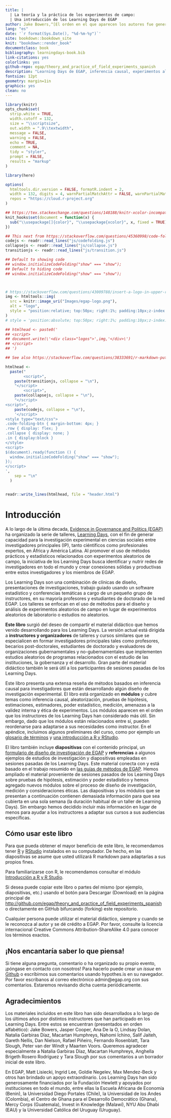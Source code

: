 ```yaml
---
title: |
  | La teoría y la práctica de los experimentos de campo: 
  | Una introducción de los Learning Days de EGAP
author: Jake Bowers,^[El orden en el que aparecen los autores fue generado aleatoriamente. https://jakebowers.org] Maarten Voors,^[https://sites.google.com/site/maartenvoors/] and Nahomi Ichino^[https://nahomi.github.io/]. <br /> Traducido por Lily Medina^[https://lilymedina.github.io/]
lang: "es"
date: '`r format(Sys.Date(), "%d-%m-%y")`'
site: bookdown::bookdown_site
knit: "bookdown::render_book"
documentclass: book
bibliography: learningdays-book.bib
link-citations: yes
colorlinks: yes
github-repo: egap/theory_and_practice_of_field_experiments_spanish
description: "Learning Days de EGAP, inferencia causal, experimentos aleatorizados, experimentos de campo, diseño experimental, diseño de investigación"
fontsize: 12pt
geometry: margin=1in
graphics: yes
clean: no
---
```


```r
library(knitr)
opts_chunk$set(
  strip.white = TRUE,
  width.cutoff = 132,
  size = "\\scriptsize",
  out.width = ".9\\textwidth",
  message = FALSE,
  warning = FALSE,
  echo = TRUE,
  comment = NA,
  tidy = "styler",
  prompt = FALSE,
  results = "markup"
)

library(here)

options(
  htmltools.dir.version = FALSE, formatR.indent = 2,
  width = 132, digits = 4, warnPartialMatchAttr = FALSE, warnPartialMatchDollar = FALSE,
  repos = "https://cloud.r-project.org"
)

## https://tex.stackexchange.com/questions/148188/knitr-xcolor-incompatible-color-definition/254482
knit_hooks$set(document = function(x) {
  sub("\\usepackage[]{color}", "\\usepackage{xcolor}", x, fixed = TRUE)
})
```


```r
## This next from https://stackoverflow.com/questions/45360998/code-folding-in-bookdown
codejs <- readr::read_lines("js/codefolding.js")
collapsejs <- readr::read_lines("js/collapse.js")
transitionjs <- readr::read_lines("js/transition.js")

## Default to showing code
## window.initializeCodeFolding("show" === "show");
## Default to hiding code
## window.initializeCodeFolding("show" === "show");



# https://stackoverflow.com/questions/43009788/insert-a-logo-in-upper-right-corner-of-r-markdown-html-document
img <- htmltools::img(
  src = knitr::image_uri("Images/egap-logo.png"),
  alt = "logo",
  style = "position:relative; top:50px; right:1%; padding:10px;z-index:200;"
)
# style = 'position:absolute; top:50px; right:1%; padding:10px;z-index:200;')

## htmlhead <- paste0('
## <script>
## document.write(\'<div class="logos">',img,'</div>\')
## </script>
## ')

## See also https://stackoverflow.com/questions/38333691/r-markdown-putting-an-image-in-the-top-right-hand-corner-of-html-and-moving-tit

htmlhead <-
  paste("
        <script>",
    paste(transitionjs, collapse = "\n"),
    "</script>
        <script>",
    paste(collapsejs, collapse = "\n"),
    "</script>
<script>",
    paste(codejs, collapse = "\n"),
    '</script>
<style type="text/css">
.code-folding-btn { margin-bottom: 4px; }
.row { display: flex; }
.collapse { display: none; }
.in { display:block }
</style>
<script>
$(document).ready(function () {
  window.initializeCodeFolding("show" === "show");
});
</script>
',
    sep = "\n"
  )


readr::write_lines(htmlhead, file = "header.html")
```

# Introducción

A lo largo de la última decada, [Evidence in Governance and Politics (EGAP)](http://egap.org/) ha organizado la serie de talleres,  [Learning Days](https://egap.org/learning-days/), con el fin de generar capacidad para la investigación experimental en ciencias sociales  entre investigadores principales (IP), tanto ciéntificos como profesionales expertos, en África y América Latina. Al promover el uso de métodos prácticos y estadísticos relacionados con experimentos aleatorios  de campo, la iniciativa de los Learning Days busca identificar y nutrir redes de investigadores en todo el mundo y crear conexiones sólidas y productivas entre estos investigadores y los miembros de EGAP.


Los Learning Days son una combinación de clínicas de diseño, presentaciones de investigaciones, trabajo guiado usando un software estadístico y conferencias temáticas a cargo de un pequeño grupo de instructores, en su mayoría profesores y estudiantes de doctorado de la red EGAP. Los talleres se enfocan en el uso de métodos para el diseño y análisis de experimentos aleatorios  de campo en lugar de experimentos aleatorios de laboratorio o estudios no aleatorios.


**Este libro** surgió  del deseo de compartir el material didáctico que hemos venido desarrollando para los Learning Days. La versión actual está dirigida a **instructores y organizadores** de talleres y cursos similares que se especialicen en formar investigadores principales tales como profesores, becarios post-doctorales, estudiantes de doctorado y evaluadores de organizaciones gubernamentales y no-gubernamentales que implementen estudios aleatorios de programas relacionados con el estudio de las instituciones, la gobernanza y el desarrollo. Gran parte del material didáctico también le será útil a los participantes de sesiones pasadas de los Learning Days. 


Este libro presenta una extensa reseña de métodos basados en inferencia causal para investigadores que están desarrollando algún diseño de investigación experimental. El libro está organizado en **módulos** y cubre temas como inferencia causal, aleatorización, pruebas de hipótesis, estimaciones, estimadores, poder estadístico, medición, amenazas a la validez interna y ética de experimentos. Los módulos aparecen en el orden que los instructores de los Learning Days han considerado más útil. Sin embargo, dado que los módulos están relacionados entre sí, pueden reordenarse para adaptarse a sus necesidades como instructor. En el apéndice, incluimos algunos preliminares del curso, como por ejemplo un [glosario de términos](glosario-de-términos.html) y [una introducción a R y RStudio](introducción-a-r-y-rstudio.html).


El libro también incluye **diapositivas** con el contenido principal, un [formulario de diseño de investigación de EGAP](researchdesignform.html) y **referencias** a algunos ejemplos de estudios de investigación y diapositivas empleadas en sesiones pasadas de los Learning Days.  Este material conecta con y está basado en el trabajo resumido en [las guías de métodos de EGAP](https://egap.org/methods-guides/). Hemos ampliado el material proveniente de sesiones pasados de los Learning Days sobre pruebas de hipótesis, estimación y poder estadístico y hemos agregado nuevos módulos sobre el proceso de diseño de investigación, medición y consideraciones éticas. Las diapositivas y los módulos que se presentan a continuación contienen demasiada información para que sea cubierta en una sola semana (la duración habitual de un taller de Learning Days). Sin embargo hemos decidido incluir más información en lugar de menos para ayudar a los instructores a adaptar sus cursos a sus audiencias específicas.


## Cómo usar este libro

Para que pueda obtener el mayor beneficio de este libro, le recomendamos tener [R](https://cran.r-project.org/) y [RStudio](https://www.rstudio.com/products/rstudio/download/) instalados en su computador. De hecho, en las diapositivas se asume que usted utilizará R markdown para adaptarlas a sus propios fines.


Para familiarizarse con R, le recomendamos consultar el módulo [Introducción a R y R Studio](introducción-a-r-y-rstudio.html).

Si desea puede copiar este libro o partes del mismo (por ejemplo, diapositivas, etc.) usando el botón para Descargar (Download) en la página principal de <http://github.com/egap/theory_and_practice_of_field_experiments_spanish> o directamente en GitHub bifurcando (forking) este repositorio.


Cualquier persona puede utilizar el material didáctico, siempre y cuando se le reconozca al autor y se dé crédito a EGAP. Por favor, consulte la licencia internacional Creative Commons Attribution-ShareAlike 4.0 para conocer los términos exactos.


## ¡Nos encantaría saber lo que piensa!


Si tiene alguna pregunta, comentario o ha organizado su propio evento, ¡póngase en contacto con nosotros! Para hacerlo puede crear un  _issue_ en [Github](https://github.com/egap/theory_and_practice_of_field_experiments_spanish/issues) o escríbirnos sus comentarios usando hypothes.is en su navegador. Por favor escríbanos al correo electrónico admin@egap.org con sus comentarios. Estaremos revisando dicha cuenta periódicamente.

## Agradecimientos

Los materiales incluidos en este libro han sido desarrollados a lo largo de los últimos años por distintos instructores que han participado en los Learning Days. Entre estos se encuentran (presentados en orden alfabético): Jake Bowers, Jasper Cooper, Ana De la O, Lindsay Dolan, Natalia Garbiras Díaz, Macartan Humphreys, Nahomi Ichino, Salif Jaiteh, Gareth Nellis, Dan Nielson, Rafael Piñeiro, Fernando Rosenblatt, Tara Slough, Peter van der Windt y Maarten Voors. Queremos agradecer especialmente a Natalia Garbiras Díaz, Macartan Humphreys, Anghella Brigeth Rosero Rodríguez y Tara Slough por sus comentarios a un borrador inicial de este libro.



En EGAP, Matt Lisiecki, Ingrid Lee, Goldie Negelev, Max Mendez-Beck y otros han brindado un apoyo extraordinario. Los Learning Days han sido generosamente financiados por la Fundación Hewlett y apoyados por instituciones en todo el mundo, entre ellas la Escuela Africana de Economía (Benin), la Universidad Diego Portales (Chile), la Universidad de los Andes (Colombia), el Centro de Ghana para el Desarrollo Democrático (Ghana), Mercy Corps (Guatemala), Invest in Knowledge (Malawi), NYU Abu Dhabi (EAU) y la Universidad Católica del Uruguay (Uruguay).



